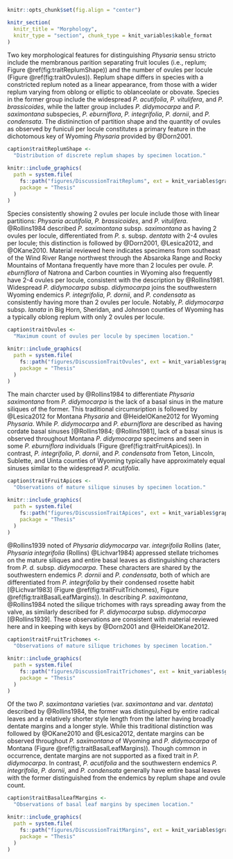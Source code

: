 
\clearpage

```r

knitr::opts_chunk$set(fig.align = "center")

knitr_section(
  knitr_title = "Morphology",
  knitr_type = "section", chunk_type = knit_variables$kable_format
)

```

\paragraph{} Two key morphological features for distinguishing *Physaria*
sensu stricto include the membranous parition separating fruit locules
(i.e., replum; Figure \@ref(fig:traitReplumShape)) and the number of ovules
per locule (Figure \@ref(fig:traitOvules)). Replum shape differs in species
with a constricted replum noted as a linear appearance, from those with a
wider replum varying from oblong or elliptic to oblanceolate or obovate.
Species in the former group include the widespread *P. acutifolia*,
*P. vitulifera*, and *P. brassicoides*, while the latter group includes
*P. didymocarpa* and *P. saximontana* subspecies, *P. eburniflora*,
*P. integrifolia*, *P. dornii*, and *P. condensata*. The distininction of
partition shape and the quantity of ovules as observed by funiculi per locule
constitutes a primary feature in the dichotomous key of Wyoming *Physaria*
provided by @Dorn2001.

```r

caption$traitReplumShape <-
  "Distribution of discrete replum shapes by specimen location."

knitr::include_graphics(
  path = system.file(
    fs::path("figures/DiscussionTraitReplums", ext = knit_variables$graphics),
    package = "Thesis"
  )
)

```

\clearpage

\paragraph{} Species consistently showing 2 ovules per locule include those with
linear partitions: *Physaria acutifolia*, *P. brassicoides*, and *P. vitulifera*.
@Rollins1984 described *P. saximontana* subsp. *saximontana* as having 2 ovules
per locule, differentiated from *P. s.* subsp. *dentata* with 2-4 ovules per
locule; this distinction is followed by @Dorn2001, @Lesica2012, and @OKane2010.
Material reviewed here indicates specimens from southeast of the Wind River
Range northwest through the Absaroka Range and Rocky Mountains of Montana
frequently have more than 2 locules per ovule. *P. eburniflora* of Natrona and
Carbon counties in Wyoming also frequently have 2-4 ovules per locule,
consistent with the description by @Rollins1981. Widespread *P. didymocarpa*
subsp. *didymocarpa* joins the southwestern Wyoming endemics *P. integrifolia*,
*P. dornii*, and *P. condensata* as consistently having more than 2 ovules per
locule. Notably, *P. didymocarpa* subsp. *lanata* in Big Horn, Sheridan, and
Johnson counties of Wyoming has a typically oblong replum with only 2 ovules
per locule.

```r

caption$traitOvules <-
  "Maximum count of ovules per locule by specimen location."

knitr::include_graphics(
  path = system.file(
    fs::path("figures/DiscussionTraitOvules", ext = knit_variables$graphics),
    package = "Thesis"
  )
)

```

\clearpage

\paragraph{} The main charcter used by @Rollins1984 to differentiate
*Physaria saximontana* from *P. didymocarpa* is the lack of a basal sinus in
the mature siliques of the former. This traditional circumsription is followed
by @Lesica2012 for Montana *Physaria* and @HeidelOKane2012 for Wyoming
*Physaria*. While *P. didymocarpa* and *P. eburniflora* are described as having
cordate basal sinuses [@Rollins1984; @Rollins1981], lack of a basal sinus
is observed throughout Montana *P. didymocarpa* specimens and seen in some
*P. eburniflora* individuals (Figure \@ref(fig:traitFruitApices)).
In contrast, *P. integrifolia*, *P. dornii*, and *P. condensata* from Teton,
Lincoln, Sublette, and Uinta counties of Wyoming typically have approximately
equal sinuses similar to the widespread *P. acutifolia*.

```r

caption$traitFruitApices <-
  "Observations of mature silique sinuses by specimen location."

knitr::include_graphics(
  path = system.file(
    fs::path("figures/DiscussionTraitApices", ext = knit_variables$graphics),
    package = "Thesis"
  )
)

```

\clearpage

\paragraph{} @Rollins1939 noted of *Physaria didymocarpa* var. *integrifolia*
Rollins (later, *Physaria integrifolia* (Rollins) @Lichvar1984) appressed
stellate trichomes on the mature siliques and entire basal leaves as
distinguishing characters from *P. d.* subsp. *didymocarpa*.
These characters are shared by the southwestern endemics *P. dornii* and
*P. condensata*, both of which are differentiated from *P. integrifolia*
by their condensed rosette habit [@Lichvar1983]
(Figure \@ref(fig:traitFruitTrichomes), Figure \@ref(fig:traitBasalLeafMargins)).
In describing *P. saximontana*, @Rollins1984 noted the silique trichomes with
rays spreading away from the valve, as similarly described for *P. didymocarpa*
subsp. *didymocarpa* [@Rollins1939]. These observations are consistent with
material reviewed here and in keeping with keys by @Dorn2001 and
@HeidelOKane2012.

```r

caption$traitFruitTrichomes <-
  "Observations of mature silique trichomes by specimen location."

knitr::include_graphics(
  path = system.file(
    fs::path("figures/DiscussionTraitTrichomes", ext = knit_variables$graphics),
    package = "Thesis"
  )
)

```

\clearpage

\paragraph{} Of the two *P. saximontana* varieties (var. *saximontana* and
var. *dentata*) described by @Rollins1984, the former was distinguished by
entire radical leaves and a relatively shorter style length from the latter
having broadly dentate margins and a longer style. While this traditional
distinction was followed by @OKane2010 and @Lesica2012, dentate margins can be
observed throughout *P. saximontana* of Wyoming and *P. didymocarpa* of Montana
(Figure \@ref(fig:traitBasalLeafMargins)). Though common in occurrence, dentate
margins are not supported as a fixed trait in *P. didymocarpa*. In contrast,
*P. acutifolia* and the southwestern endemics *P. integrifolia*, *P. dornii*,
and *P. condensata* generally have entire basal leaves with the former
distinguished from the endemics by replum shape and ovule count.

```r

caption$traitBasalLeafMargins <-
  "Observations of basal leaf margins by specimen location."

knitr::include_graphics(
  path = system.file(
    fs::path("figures/DiscussionTraitMargins", ext = knit_variables$graphics),
    package = "Thesis"
  )
)

```
